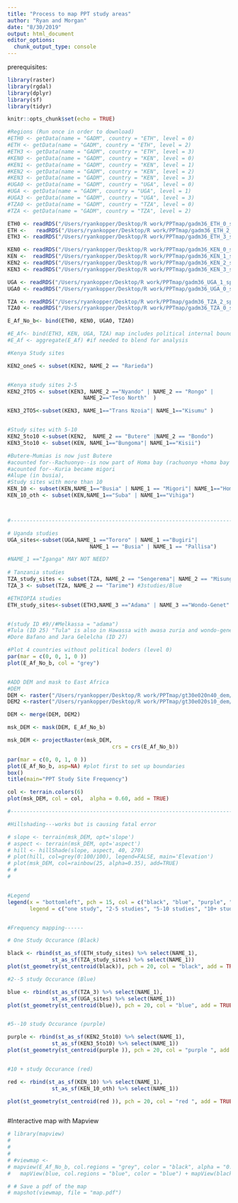 ```yaml
---
title: "Process to map PPT study areas"
author: "Ryan and Morgan"
date: "8/30/2019"
output: html_document
editor_options: 
  chunk_output_type: console
---
```

prerequisites:
```r
library(raster)
library(rgdal)
library(dplyr)
library(sf)
library(tidyr)

```


```r
knitr::opts_chunk$set(echo = TRUE)

#Regions (Run once in order to download)
#ETH0 <- getData(name = "GADM", country = "ETH", level = 0)
#ETH <- getData(name = "GADM", country = "ETH", level = 2)
#ETH3 <- getData(name = "GADM", country = "ETH", level = 3)
#KEN0 <- getData(name = "GADM", country = "KEN", level = 0)
#KEN1 <- getData(name = "GADM", country = "KEN", level = 1)
#KEN2 <- getData(name = "GADM", country = "KEN", level = 2)
#KEN3 <- getData(name = "GADM", country = "KEN", level = 3)
#UGA0 <- getData(name = "GADM", country = "UGA", level = 0)
#UGA <- getData(name = "GADM", country = "UGA", level = 1)
#UGA3 <- getData(name = "GADM", country = "UGA", level = 3)
#TZA0 <- getData(name = "GADM", country = "TZA", level = 0)
#TZA <- getData(name = "GADM", country = "TZA", level = 2)

ETH0 <- readRDS("/Users/ryankopper/Desktop/R work/PPTmap/gadm36_ETH_0_sp.rds")
ETH <-   readRDS("/Users/ryankopper/Desktop/R work/PPTmap/gadm36_ETH_2_sp.rds")
ETH3 <- readRDS("/Users/ryankopper/Desktop/R work/PPTmap/gadm36_ETH_3_sp.rds")

KEN0 <- readRDS("/Users/ryankopper/Desktop/R work/PPTmap/gadm36_KEN_0_sp.rds")
KEN <-  readRDS("/Users/ryankopper/Desktop/R work/PPTmap/gadm36_KEN_1_sp.rds")
KEN2 <- readRDS("/Users/ryankopper/Desktop/R work/PPTmap/gadm36_KEN_2_sp.rds")
KEN3 <- readRDS("/Users/ryankopper/Desktop/R work/PPTmap/gadm36_KEN_3_sp.rds")

UGA <- readRDS("/Users/ryankopper/Desktop/R work/PPTmap/gadm36_UGA_1_sp.rds")
UGA0 <- readRDS("/Users/ryankopper/Desktop/R work/PPTmap/gadm36_UGA_0_sp.rds")

TZA <- readRDS("/Users/ryankopper/Desktop/R work/PPTmap/gadm36_TZA_2_sp.rds")
TZA0 <- readRDS("/Users/ryankopper/Desktop/R work/PPTmap/gadm36_TZA_0_sp.rds")

E_Af_No_b<- bind(ETH0, KEN0, UGA0, TZA0)

#E_Af<- bind(ETH3, KEN, UGA, TZA) map includes political internal boundaries
#E_Af <- aggregate(E_Af) #if needed to blend for analysis

#Kenya Study sites

KEN2_oneS <- subset(KEN2, NAME_2 == "Rarieda")


#Kenya study sites 2-5
KEN2_2TO5 <- subset(KEN3, NAME_2 =="Nyando" | NAME_2 == "Rongo" |
                        NAME_2=="Teso North"  )

KEN3_2TO5<-subset(KEN3, NAME_1=="Trans Nzoia"| NAME_1=="Kisumu" )


#Study sites with 5-10
KEN2_5to10 <-subset(KEN2,  NAME_2 == "Butere" |NAME_2 == "Bondo")
KEN3_5to10 <- subset(KEN, NAME_1=="Bungoma"| NAME_1=="Kisii")

#Butere-Mumias is now just Butere
#acounted for--Rachuonyo--is now part of Homa bay (rachuonyo +homa bay = 14)
#acounted for--Kuria became migori
#Alupe (in busia),
#Study sites with more than 10
KEN_10 <- subset(KEN,NAME_1=="Busia" | NAME_1 == "Migori"| NAME_1=="Homa Bay" | NAME_1=="Siaya")
KEN_10_oth <- subset(KEN,NAME_1=="Suba" | NAME_1=="Vihiga")



#------------------------------------------------------------------------------

# Uganda studies
UGA_sites<-subset(UGA,NAME_1 =="Tororo" | NAME_1 =="Bugiri"| 
                          NAME_1 == "Busia" | NAME_1 == "Pallisa")

#NAME_1 =="Iganga" MAY NOT NEED? 
                        
# Tanzania studies
TZA_study_sites <- subset(TZA, NAME_2 == "Sengerema"| NAME_2 == "Misungwi") #single study
TZA_3 <- subset(TZA, NAME_2 == "Tarime") #3studies/Blue 

#ETHIOPIA studies
ETH_study_sites<-subset(ETH3,NAME_3 =="Adama" | NAME_3 =="Wondo-Genet" | NAME_3 == "Awasa Zuria"| NAME_3 =="Mieso" | NAME_3 == "Bako Tibe" | NAME_3 == "Jimma Arjo" | NAME_3 == "Boset"| NAME_3 == "Yayu" | NAME_3 == "Habro" | NAME_3 == "Tahtay Maychew" | NAME_3 == "Thehulederie") 


#(study ID #9//#Melkassa = "adama")
#Tula (ID 25) "Tula" is also in Hawassa with awasa zuria and wondo-genet 
#Dore Bafano and Jara Gelelcha (ID 27)

#Plot 4 countries without political boders (level 0)
par(mar = c(0, 0, 1, 0 ))
plot(E_Af_No_b, col = "grey") 


#ADD DEM and mask to East Africa
#DEM
DEM <- raster("/Users/ryankopper/Desktop/R work/PPTmap/gt30e020n40_dem/gt30e020n40.dem")
DEM2 <-raster("/Users/ryankopper/Desktop/R work/PPTmap/gt30e020s10_dem/gt30e020s10.dem")

DEM <- merge(DEM, DEM2)

msk_DEM <- mask(DEM, E_Af_No_b)

msk_DEM <- projectRaster(msk_DEM, 
                                 crs = crs(E_Af_No_b))

par(mar = c(0, 0, 1, 0 ))
plot(E_Af_No_b, asp=NA) #plot first to set up boundaries
box()
title(main="PPT Study Site Frequency")

col <- terrain.colors(6)
plot(msk_DEM, col = col,  alpha = 0.60, add = TRUE)

#-----------------------------------------------------------------------------

#Hillshading---works but is causing fatal error

# slope <- terrain(msk_DEM, opt='slope')
# aspect <- terrain(msk_DEM, opt='aspect')
# hill <- hillShade(slope, aspect, 40, 270)
# plot(hill, col=grey(0:100/100), legend=FALSE, main='Elevation')
# plot(msk_DEM, col=rainbow(25, alpha=0.35), add=TRUE)
# # 
# 


#Legend
legend(x = "bottomleft", pch = 15, col = c("black", "blue", "purple", "red"),
       legend = c("one study", "2-5 studies", "5-10 studies", "10+ studies"), bty = "n", pt.cex = 2)


#Frequency mapping------

# One Study Occurance (Black)

black <- rbind(st_as_sf(ETH_study_sites) %>% select(NAME_1), 
              st_as_sf(TZA_study_sites) %>% select(NAME_1))
plot(st_geometry(st_centroid(black)), pch = 20, col = "black", add = TRUE)

#2--5 study Occurance (Blue)

blue <- rbind(st_as_sf(TZA_3) %>% select(NAME_1), 
              st_as_sf(UGA_sites) %>% select(NAME_1))
plot(st_geometry(st_centroid(blue)), pch = 20, col = "blue", add = TRUE)


#5--10 study Occurance (purple) 

purple <- rbind(st_as_sf(KEN2_5to10) %>% select(NAME_1), 
              st_as_sf(KEN3_5to10) %>% select(NAME_1))
plot(st_geometry(st_centroid(purple )), pch = 20, col = "purple ", add = TRUE)


#10 + study Occurance (red)

red <- rbind(st_as_sf(KEN_10) %>% select(NAME_1), 
              st_as_sf(KEN_10_oth) %>% select(NAME_1))

plot(st_geometry(st_centroid(red )), pch = 20, col = "red ", add = TRUE)



```


#Interactive map with Mapview
```r

# library(mapview)
# 
# 
# 
# #viewmap <-
# mapview(E_Af_No_b, col.regions = "grey", color = "black", alpha = "0.9" , map.types = "Stamen.Toner") + mapView(red, col.regions = "red",  color = "red") +
#   mapView(blue, col.regions = "blue", color = "blue") + mapView(black, col.regions = "black", color = "black") +  mapView(purple, col.regions = "purple", color = "purple")

# # Save a pdf of the map
# mapshot(viewmap, file = "map.pdf")


```


